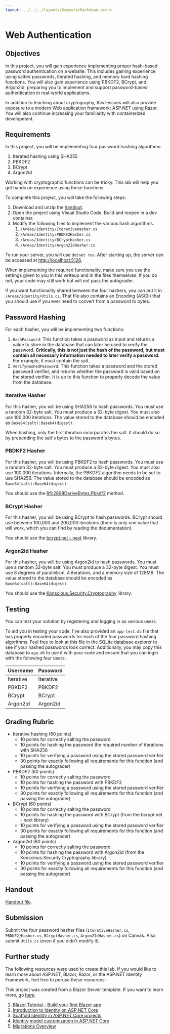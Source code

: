 ```yaml
---
layout: ../../../layouts/SemesterMarkdown.astro
---
```


# Web Authentication

## Objectives

In this project, you will gain experience implementing proper hash-based
password authentication on a website. This includes gaining experience using
salted passwords, iterated hashing, and memory hard hashing functions. You will
also gain experience using PBKDF2, BCrypt, and Argon2id, preparing you to
implement and support password-based authentication in real-world applications.

In addition to teaching about cryptography, this lessons will also provide
exposure to a modern Web application framework: ASP.NET using Razor. You will
also continue increasing your familiarity with containerized development.

## Requirements

In this project, you will be implementing four password hashing algorithms:

1. Iterated hashing using SHA255
2. PBKDF2
3. BCrypt
4. Argon2id

Working with cryptographic functions can be tricky. This lab will help you get
hands on experience using these functions.

To complete this project, you will take the following steps:

1. Download and unzip the [handout](/code/web-authentication-handout.zip).
2. Open the project using Visual Studio Code. Build and reopen in a dev
   container.
3. Modify the following files to implement the various hash algorithms.
   1. `/Areas/Identity/IterativeHasher.cs`
   2. `/Areas/Identity/PBDKF2Hasher.cs`
   3. `/Areas/Identity/BCryptHasher.cs`
   4. `/Areas/Identity/Argon2IdHasher.cs`

To run your server, you will use `dotnet run`. After starting up, the server can
be accessed at [http://localhost:5126](http://localhost:5126).

When implementing the required functionality, make sure you use the settings
given to you in this writeup and in the files themselves. If you do not, your
code may still work but will not pass the autograder.

If you want functionality shared between the four hashers, you can put it in
`/Areas/Identity/Utils.cs`. That file also contains an Encoding (ASCII) that you
should use if you ever need to convert from a password to bytes.

## Password Hashing

For each hasher, you will be implementing two functions:

1. `HashPassword`: This function takes a password as input and returns a value
   to store in the database that can later be used to verify the password.
   **Critically, this is not just the hash of the password, but must contain all
   necessary information needed to later verify a password.** For example, it
   must contain the salt.
2. `VerifyHashedPassword`: This function takes a password and the stored
   password verifier, and returns whether the password is valid based on the
   stored verifier. It is up to this function to properly decode the value from
   the database.

### Iterative Hasher

For this hasher, you will be using SHA256 to hash passwords. You must use a
random 32-byte salt. You must produce a 32-byte digest. You must also use
100,000 iterations. The value stored to the database should be encoded as
`Base64(salt):Base64(digest)`.

When hashing, only the first iteration incorporates the salt. It should do so by
prepending the salt's bytes to the password's bytes.

### PBDKF2 Hasher

For this hasher, you will be using PBKDF2 to hash passwords. You must use a
random 32-byte salt. You must produce a 32-byte digest. You must also use
100,000 iterations. Internally, the PBKDF2 algorithm needs to be set to use
SHA256. The value stored to the database should be encoded as
`Base64(salt):Base64(digest)`.

You should use the
[Rfc2898DeriveBytes.Pbkdf2](https://learn.microsoft.com/en-us/dotnet/api/system.security.cryptography.rfc2898derivebytes.pbkdf2?view=net-7.0)
method.

### BCrypt Hasher

For this hasher, you will be using BCrypt to hash passwords. BCrypt should use
between 100,000 and 200,000 iterations (there is only one value that will work,
which you can find by reading the documentation).

You should use the [bcrypt.net - next](https://github.com/BcryptNet/bcrypt.net)
library.

### Argon2id Hasher

For this hasher, you will be using Argon2id to hash passwords. You must use a
random 32-byte salt. You must produce a 32-byte digest. You must use 8 degrees
of parallelism, 4 iterations, and a memory size of 128MB. The value stored to
the database should be encoded as `Base64(salt):Base64(digest)`.

You should use the
[Konscious.Security.Cryptography](https://github.com/kmaragon/Konscious.Security.Cryptography)
library.

## Testing

You can test your solution by registering and logging in as various users.

To aid you in testing your code, I've also provided an `app-test.db` file that
has properly encoded passwords for each of the four password hashing algorithms.
Feel free to look at this file in the SQLite database explorer to see if your
hashed passwords look correct. Additionally, you may copy this database to
`app.db` to use it with your code and ensure that you can login with the
following four users:

| Username  | Password  |
| --------- | --------- |
| Iterative | Iterative |
| PBKDF2    | PBKDF2    |
| BCrypt    | BCrypt    |
| Argon2id  | Argon2id  |

## Grading Rubric

- Iterative hashing (60 points)
  - 10 points for correctly salting the password
  - 10 points for hashing the password the required number of iterations with
    SHA256
  - 10 points for verifying a password using the stored password verifier
  - 30 points for exactly following all requirements for this function (and
    passing the autograder)
- PBKDF2 (60 points)
  - 10 points for correctly salting the password
  - 10 points for hashing the password with PBKDF2
  - 10 points for verifying a password using the stored password verifier
  - 30 points for exactly following all requirements for this function (and
    passing the autograder)
- BCrypt (60 points)
  - 10 points for correctly salting the password
  - 10 points for hashing the password with BCrypt (from the bcrypt.net - next
    library)
  - 10 points for verifying a password using the stored password verifier
  - 30 points for exactly following all requirements for this function (and
    passing the autograder)
- Argon2id (60 points)
  - 10 points for correctly salting the password
  - 10 points for hashing the password with Argon2id (from the
    Konscious.Security.Cryptography library)
  - 10 points for verifying a password using the stored password verifier
  - 30 points for exactly following all requirements for this function (and
    passing the autograder)

## Handout

[Handout file](/code/web-authentication-handout.zip).

## Submission

Submit the four password hasher files (`IterativeHasher.cs`, `PBDKF2}Hasher.cs`,
`BCryptHasher.cs`, `Argon2IdHasher.cs`) on Canvas. Also submit `Utils.cs` (even
if you didn't modify it).

## Further study

The following resources were used to create this lab. If you would like to learn
more about ASP.NET, Blazor, Razor, or the ASP.NET Identity Framework, feel free
to peruse these resources:

This project was created from a Blazor Server template. If you want to learn
more, go
[here](https://learn.microsoft.com/en-us/aspnet/core/blazor/security/server/?source=recommendations&view=aspnetcore-7.0&tabs=netcore-cli).

1. [Blazor Tutorial - Build your first Blazor app](https://dotnet.microsoft.com/en-us/learn/aspnet/blazor-tutorial/intro)
1. [Introduction to Identity on ASP.NET Core](https://learn.microsoft.com/en-us/aspnet/core/security/authentication/identity?view=aspnetcore-7.0&tabs=netcore-cli)
1. [Scaffold Identity in ASP.NET Core projects](https://learn.microsoft.com/en-us/aspnet/core/security/authentication/scaffold-identity?view=aspnetcore-7.0&tabs=netcore-cli)
1. [Identity model customization in ASP.NET Core](https://learn.microsoft.com/en-us/aspnet/core/security/authentication/customize-identity-model?view=aspnetcore-7.0)
1. [Migrations Overview](https://learn.microsoft.com/en-us/ef/core/managing-schemas/migrations/?tabs=dotnet-core-cli)

